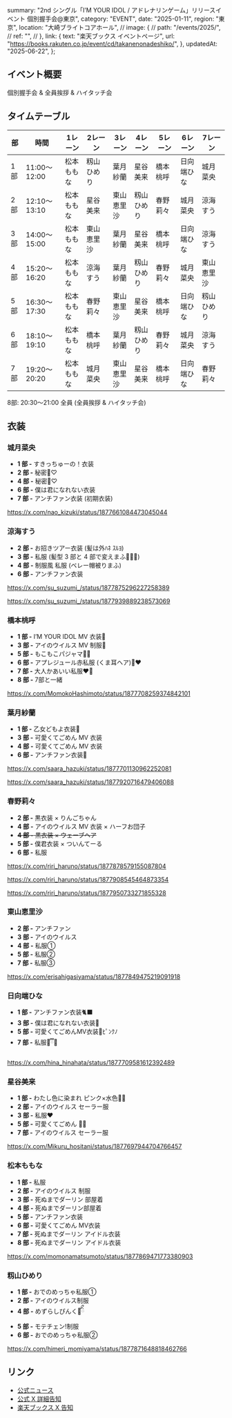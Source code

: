   summary: "2nd シングル「I’M YOUR IDOL / アドレナリンゲーム」リリースイベント 個別握手会@東京",
  category: "EVENT",
  date: "2025-01-11",
  region: "東京",
  location: "大崎ブライトコアホール",
  // image: {
  //   path: "/events/2025/",
  //   ref: "",
  // },
  link: {
    text: "楽天ブックス イベントページ",
    url: "https://books.rakuten.co.jp/event/cd/takanenonadeshiko/",
  },
  updatedAt: "2025-06-22",
};

## イベント概要

個別握手会 & 全員挨拶 & ハイタッチ会

## タイムテーブル

| 部  | 時間         | 1レーン    | 2レーン    | 3レーン    | 4レーン    | 5レーン  | 6レーン    | 7レーン    |
| --- | ------------ | ---------- | ---------- | ---------- | ---------- | -------- | ---------- | ---------- |
| 1部 | 11:00〜12:00 | 松本ももな | 籾山ひめり | 葉月紗蘭   | 星谷美来   | 橋本桃呼 | 日向端ひな | 城月菜央   |
| 2部 | 12:10〜13:10 | 松本ももな | 星谷美来   | 東山恵里沙 | 籾山ひめり | 春野莉々 | 城月菜央   | 涼海すう   |
| 3部 | 14:00〜15:00 | 松本ももな | 東山恵里沙 | 葉月紗蘭   | 星谷美来   | 橋本桃呼 | 日向端ひな | 涼海すう   |
| 4部 | 15:20〜16:20 | 松本ももな | 涼海すう   | 葉月紗蘭   | 籾山ひめり | 春野莉々 | 城月菜央   | 東山恵里沙 |
| 5部 | 16:30〜17:30 | 松本ももな | 春野莉々   | 東山恵里沙 | 星谷美来   | 橋本桃呼 | 日向端ひな | 籾山ひめり |
| 6部 | 18:10〜19:10 | 松本ももな | 橋本桃呼   | 葉月紗蘭   | 籾山ひめり | 春野莉々 | 城月菜央   | 涼海すう   |
| 7部 | 19:20〜20:20 | 松本ももな | 城月菜央   | 東山恵里沙 | 星谷美来   | 橋本桃呼 | 日向端ひな | 春野莉々   |

8部: 20:30〜21:00 全員 (全員挨拶 & ハイタッチ会)

## 衣装

### 城月菜央

- **1 部 -** すきっちゅーの！衣装
- **2 部 -** 秘密🤫♡
- **4 部 -** 秘密🤫♡
- **6 部 -** 僕は君になれない衣装
- **7 部 -** アンチファン衣装 (初期衣装)

https://x.com/nao_kizuki/status/1877661084473045044

### 涼海すう

- **2 部 -** お招きツアー衣装 (髪は外ﾊﾈ ｽﾙﾖ)
- **3 部 -** 私服 (髪型 3 部と 4 部で変えまふ💆🏻‍♀️)
- **4 部 -** 制服風 私服 (ベレー帽被りまふ)
- **6 部 -** アンチファン衣装

https://x.com/su_suzumi_/status/1877875296227258389

https://x.com/su_suzumi_/status/1877939889238573069

### 橋本桃呼

- **1 部 -** I’M YOUR IDOL MV 衣装🤍
- **3 部 -** アイのウイルス MV 制服🏫
- **5 部 -** もこもこパジャマ🐰🎀
- **6 部 -** アプレジュール赤私服 (くま耳ヘア)🧸❤️
- **7 部 -** 大人かあいい私服❤︎︎🍷
- **8 部 -** 7部と一緒

https://x.com/MomokoHashimoto/status/1877708259374842101

### 葉月紗蘭

- **1 部 -** 乙女どもよ衣装🤎
- **3 部 -** 可愛くてごめん MV 衣装
- **4 部 -** 可愛くてごめん MV 衣装
- **6 部 -** アンチファン衣装🌸

https://x.com/saara_hazuki/status/1877701130962252081

https://x.com/saara_hazuki/status/1877920716479406088

### 春野莉々

- **2 部 -** 黒衣装 × りんごちゃん
- **4 部 -** アイのウイルス MV 衣装 × ハーフお団子
- ~~**4 部 -** 黒衣装 × ウェーブヘア~~
- **5 部 -** 僕君衣装 × ついんてーる
- **6 部 -** 私服

https://x.com/riri_haruno/status/1877878579155087804

https://x.com/riri_haruno/status/1877908545464873354

https://x.com/riri_haruno/status/1877950733271855328

### 東山恵里沙

- **2 部 -** アンチファン
- **3 部 -** アイのウイルス
- **4 部 -** 私服①
- **5 部 -** 私服②
- **7 部 -** 私服③

https://x.com/erisahigasiyama/status/1877849475219091918

### 日向端ひな

- **1 部 -** アンチファン衣装🐈‍⬛
- **3 部 -** 僕は君になれない衣装🍋
- **5 部 -** 可愛くてごめんMV衣装💖ﾋﾟﾝｸﾉ
- **7 部 -** 私服🐰ྀི🩶

https://x.com/hina_hinahata/status/1877709581612392489

### 星谷美来

- **1 部 -** わたし色に染まれ ピンク×水色🩷🩵
- **2 部 -** アイのウイルス セーラー服
- **3 部 -** 私服❤️
- **5 部 -** 可愛くてごめん 🎀💗
- **7 部 -** アイのウイルス セーラー服

https://x.com/Mikuru_hositani/status/1877697944704766457

### 松本ももな

- **1 部 -** 私服
- **2 部 -** アイのウイルス 制服
- **3 部 -** 死ぬまでダーリン 部屋着
- **4 部 -** 死ぬまでダーリン部屋着
- **5 部 -** アンチファン衣装
- **6 部 -** 可愛くてごめん MV衣装
- **7 部 -** 死ぬまでダーリン アイドル衣装
- **8 部 -** 死ぬまでダーリン アイドル衣装

https://x.com/momonamatsumoto/status/1877869471773380903

### 籾山ひめり

- **1 部 -** おでのめっちゃ私服①
- **2 部 -** アイのウイルス制服
- **4 部 -** めずらしぴんく🎀ིྀ
- **5 部 -** モテチェン!制服
- **6 部 -** おでのめっちゃ私服②

https://x.com/himeri_momiyama/status/1877871648818462766

## リンク

- [公式ニュース](https://takanenonadeshiko.jp/?p=2863)
- [公式 X 詳細告知](https://x.com/takanenofficial/status/1857349224863813931)
- [楽天ブックス X 告知](https://x.com/rakutenbooks/status/1857348057668657282)
